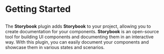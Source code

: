 
<Meta pageTitle="Getting started | Storybook" description="Getting started with Storybook." />





# Getting Started

##

 The **Storybook** plugin adds **Storybook** to your project, allowing you to create documentation for your components. **Storybook** is an open-source tool for building UI components and documenting them in an interactive way. With this plugin, you can easily document your components and showcase them in various states and scenarios.
